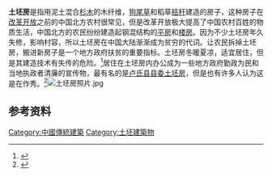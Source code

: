 '''土坯房'''是指用泥土混合[[杉木|杉木]]的木纤维，[[狗尾草|狗尾草]]和稻草[[秸秆|秸秆]]建造的房子，这种房子在[[改革开放|改革开放]]之前的中国北方农村很常见，但是改革开放极大提高了中国农村百姓的物质生活，中国北方的农民纷纷建造起钢混结构的[[平房|平房]]和[[楼房|楼房]]。因为不少土坯房年久失修，影响村容，所以土坯房在中国大陆渐渐成为贫穷的代词。让农民拆掉土坯房，搬进新房子是一个地方政府扶贫的重要指标。土坯房冬暖夏凉，适宜居住，但是其建造技术有失传的危险。<ref>{{cite web|title=别了，溜索！ 别了，土坯房！|url=http://politics.people.com.cn/n1/2020/0721/c1001-31791464.html|date=2020-07-21|author1=梁秋坪|author2=岳弘彬|publisher=人民网|accessdate=2020-07-28|archive-date=2020-07-21|archive-url=https://web.archive.org/web/20200721200205/http://politics.people.com.cn/n1/2020/0721/c1001-31791464.html|dead-url=no}}</ref>居住在土坯房内办公成为一些地方政府勤政为民和当地执政者清廉的宣传物，最有名的是[[卢氏县县委土坯房|卢氏县县委土坯房]]，但是也有许多人认为这是在作秀。<ref>{{Cite web|title=有感于“土坯房办公”精神--《中国人才》2009年17期|url=http://www.cnki.com.cn/Article/CJFDTOTAL-CRGZ200917042.htm|accessdate=2020-07-28|author=|date=|format=|publisher=|language=|archive-date=2020-07-28|archive-url=https://web.archive.org/web/20200728081342/http://www.cnki.com.cn/Article/CJFDTOTAL-CRGZ200917042.htm|dead-url=no}}</ref>[[File:土坯房照片.jpg|thumb]]

== 参考资料 ==
{{reflist}}

[[Category:中國傳統建築|Category:中國傳統建築]]
[[Category:土坯建築物|Category:土坯建築物]]